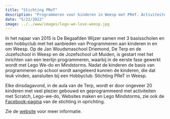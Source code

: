 ```yaml
---
title: "Stichting PReT"
description: "Programmeren voor kinderen in Weesp met PReT. Activiteiten met Scratch, Lego-we-do, Websites maken en Lego Mindstorms."
date: "5/22/2022"
image: ../../www/images/logo-we-love-weesp.jpg
---
```


In het najaar van 2015 is De Begaafden Wijzer samen met 3 basisscholen en een hobbyclub met het aanbieden van Programmeren aan kinderen in en om Weesp. Op de Jan Woudsmaschool Driemond, De Terp en de Jozefschool in Weesp en de Jozefschool uit Muiden, is gestart met het inrichten van een leerlijn programmeren, waarbij in de eerste fase gewerkt wordt met Lego We-do en Mindstorms. Nadat de kinderen de basis van programmeren op school wordt aangeleerd kunnen de kinderen, die dat leuk vinden, aansluiten bij een Hobbyclub: Stichting PReT in Weesp.

Elke dinsdagavond, in de aula van de Terp, wordt er door ongeveer 20 kinderen met veel plezier gebouwd en geprogrammeerd met activiteiten met Scratch, Lego-we-do, Websites maken en Lego Mindstorms, zie ook de [Facebook-pagina](https://www.facebook.com/Stichting-PReT-1613161255614139/?ref=aymt_homepage_panel) van de stichting in oprichting.

Zie de [website](www.pretweesp.nl) voor meer informatie.
